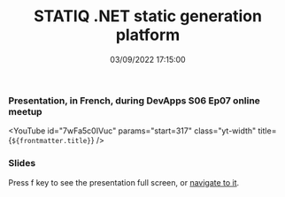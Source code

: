 ﻿---
title: 'STATIQ .NET static generation platform'
permalink: /2022/03/09/STATIQ-dotnet-static-generation-platform/
date: 03/09/2022 17:15:00
tags: [.NET, Build, STATIQ]
excerpt: Presentation, in French, during DevApps S06 Ep07 online meetup
slides: https://laurentkempe.com/presentations/Statiq%20.NET%20static%20generation%20platform/#/
---
### Presentation, in French, during DevApps S06 Ep07 online meetup

<YouTube id="7wFa5c0IVuc" params="start=317" class="yt-width" title={`${frontmatter.title}`} />

### Slides

Press f key to see the presentation full screen, or [navigate to it](https://laurentkempe.com/presentations/Statiq%20.NET%20static%20generation%20platform/#/).

<Reveal src="https://laurentkempe.com/presentations/Statiq%20.NET%20static%20generation%20platform/#/" />
